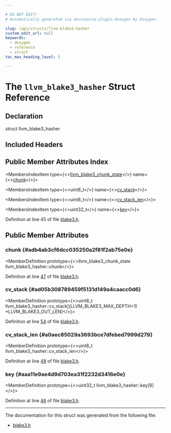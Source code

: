 ```yaml
---

# DO NOT EDIT!
# Automatically generated via docusaurus-plugin-doxygen by Doxygen.

slug: /api/structs/llvm-blake3-hasher
custom_edit_url: null
keywords:
  - doxygen
  - reference
  - struct
toc_max_heading_level: 3

---
```





# The `llvm_blake3_hasher` Struct Reference

<DoxygenPage pluginConfig={pluginConfig}>



## Declaration

<CodeBlock>struct llvm_blake3_hasher</CodeBlock>

## Included Headers

<IncludesList>
<IncludesListItem
  filePath="llvm-c/blake3.h"
  permalink="/docs/api/files/include/include/llvm-c/blake3-h"
  isLocal="true" />
</IncludesList>

## Public Member Attributes Index

<MembersIndex>

<MembersIndexItem
  type={<><a href="/docs/api/structs/llvm-blake3-chunk-state">llvm&#95;blake3&#95;chunk&#95;state</a></>}
  name={<><a href="#adb4ab3cf6dcc035250a2f81f2ab75e0e">chunk</a></>}>
</MembersIndexItem>

<MembersIndexItem
  type={<>uint8&#95;t</>}
  name={<><a href="#ad05b308789459f5131d149a4caacc0d6">cv&#95;stack</a></>}>
</MembersIndexItem>

<MembersIndexItem
  type={<>uint8&#95;t</>}
  name={<><a href="#a0aec85029a3693bce7dfebed7999d279">cv&#95;stack&#95;len</a></>}>
</MembersIndexItem>

<MembersIndexItem
  type={<>uint32&#95;t</>}
  name={<><a href="#aaa11e9ae4d9d703ea31f2232d3416e0e">key</a></>}>
</MembersIndexItem>

</MembersIndex>


Definition at line 45 of file <a href="/docs/api/files/include/include/llvm-c/blake3-h">blake3.h</a>.

<SectionDefinition>

## Public Member Attributes

### chunk {#adb4ab3cf6dcc035250a2f81f2ab75e0e}

<MemberDefinition
  prototype={<>llvm&#95;blake3&#95;chunk&#95;state llvm&#95;blake3&#95;hasher::chunk</>}>

Definition at line <a href="/docs/api/files/include/include/llvm-c/blake3-h/#l00047">47</a> of file <a href="/docs/api/files/include/include/llvm-c/blake3-h">blake3.h</a>.
</MemberDefinition>

### cv&#95;stack {#ad05b308789459f5131d149a4caacc0d6}

<MemberDefinition
  prototype={<>uint8&#95;t llvm&#95;blake3&#95;hasher::cv&#95;stack&#91;(LLVM&#95;BLAKE3&#95;MAX&#95;DEPTH+1) &#42;LLVM&#95;BLAKE3&#95;OUT&#95;LEN&#93;</>}>

Definition at line <a href="/docs/api/files/include/include/llvm-c/blake3-h/#l00054">54</a> of file <a href="/docs/api/files/include/include/llvm-c/blake3-h">blake3.h</a>.
</MemberDefinition>

### cv&#95;stack&#95;len {#a0aec85029a3693bce7dfebed7999d279}

<MemberDefinition
  prototype={<>uint8&#95;t llvm&#95;blake3&#95;hasher::cv&#95;stack&#95;len</>}>

Definition at line <a href="/docs/api/files/include/include/llvm-c/blake3-h/#l00048">48</a> of file <a href="/docs/api/files/include/include/llvm-c/blake3-h">blake3.h</a>.
</MemberDefinition>

### key {#aaa11e9ae4d9d703ea31f2232d3416e0e}

<MemberDefinition
  prototype={<>uint32&#95;t llvm&#95;blake3&#95;hasher::key&#91;8&#93;</>}>

Definition at line <a href="/docs/api/files/include/include/llvm-c/blake3-h/#l00046">46</a> of file <a href="/docs/api/files/include/include/llvm-c/blake3-h">blake3.h</a>.
</MemberDefinition>

</SectionDefinition>

<hr/>

The documentation for this struct was generated from the following file:

<ul>
<li><a href="/docs/api/files/include/include/llvm-c/blake3-h">blake3.h</a></li>
</ul>

</DoxygenPage>
